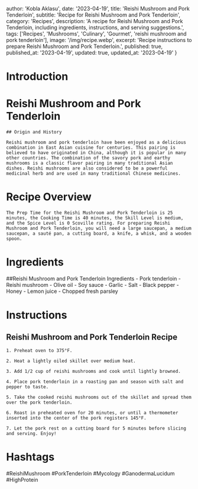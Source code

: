 
  author: 'Kobla Aklasu',
  date: '2023-04-19',
  title: 'Reishi Mushroom and Pork Tenderloin',
  subtitle: 'Recipe for Reishi Mushroom and Pork Tenderloin',
  category: 'Recipes',
  description: 'A recipe for Reishi Mushroom and Pork Tenderloin, including ingredients, instructions, and serving suggestions.',
  tags: ['Recipes', 'Mushrooms', 'Culinary', 'Gourmet', 'reishi mushroom and pork tenderloin'],
  image: '/img/recipe.webp',
  excerpt: 'Recipe instructions to prepare Reishi Mushroom and Pork Tenderloin.',
  published: true,
  published_at: '2023-04-19',
  updated: true,
  updated_at: '2023-04-19'
}


  # Introduction

# Reishi Mushroom and Pork Tenderloin
    
    ## Origin and History
    
    Reishi mushroom and pork tenderloin have been enjoyed as a delicious combination in East Asian cuisine for centuries. This pairing is believed to have originated in China, although it is popular in many other countries. The combination of the savory pork and earthy mushrooms is a classic flavor pairing in many traditional Asian dishes. Reishi mushrooms are also considered to be a powerful medicinal herb and are used in many traditional Chinese medicines.

# Recipe Overview

    The Prep Time for the Reishi Mushroom and Pork Tenderloin is 25 minutes, the Cooking Time is 40 minutes, the Skill Level is medium, and the Spice Level is 0 Scoville rating. For preparing Reishi Mushroom and Pork Tenderloin, you will need a large saucepan, a medium saucepan, a sauté pan, a cutting board, a knife, a whisk, and a wooden spoon.

# Ingredients

##Reishi Mushroom and Pork Tenderloin Ingredients
    - Pork tenderloin
    - Reishi mushroom
    - Olive oil
    - Soy sauce
    - Garlic
    - Salt
    - Black pepper
    - Honey
    - Lemon juice
    - Chopped fresh parsley

# Instructions

## Reishi Mushroom and Pork Tenderloin Recipe
    
    1. Preheat oven to 375°F.
    
    2. Heat a lightly oiled skillet over medium heat.
    
    3. Add 1/2 cup of reishi mushrooms and cook until lightly browned.
    
    4. Place pork tenderloin in a roasting pan and season with salt and pepper to taste.
    
    5. Take the cooked reishi mushrooms out of the skillet and spread them over the pork tenderloin.
    
    6. Roast in preheated oven for 20 minutes, or until a thermometer inserted into the center of the pork registers 145°F.
    
    7. Let the pork rest on a cutting board for 5 minutes before slicing and serving. Enjoy!

# Hashtags

#ReishiMushroom #PorkTenderloin #Mycology #GanodermaLucidum #HighProtein



